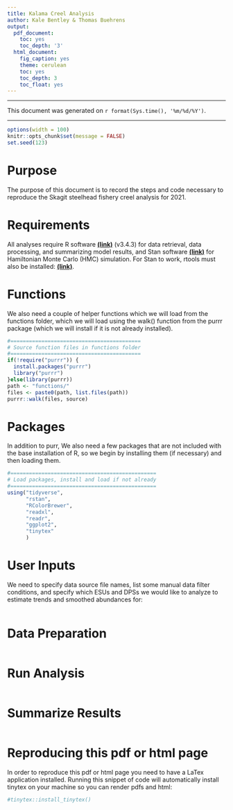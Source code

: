 ```yaml
---
title: Kalama Creel Analysis
author: Kale Bentley & Thomas Buehrens
output:
  pdf_document:
    toc: yes
    toc_depth: '3'
  html_document:
    fig_caption: yes
    theme: cerulean
    toc: yes
    toc_depth: 3
    toc_float: yes
---
```


***

This document was generated on `r format(Sys.time(), '%m/%d/%Y')`.

***


```r
options(width = 100)
knitr::opts_chunk$set(message = FALSE)
set.seed(123)
```
# Purpose
The purpose of this document is to record the steps and code necessary to reproduce the Skagit steelhead fishery creel analysis for 2021.

# Requirements
All analyses require R software [**(link)**](https://cran.r-project.org/) (v3.4.3) for data retrieval, data processing, and summarizing model results, and Stan software [**(link)**](https://github.com/stan-dev/rstan/wiki/RStan-Getting-Started/) for Hamiltonian Monte Carlo (HMC) simulation. For Stan to work, rtools must also be installed: [**(link)**](https://cran.r-project.org/bin/windows/Rtools/).


# Functions
We also need a couple of helper functions which we will load from the functions folder, which we will load using the walk() function from the purrr package (which we will install if it is not already installed).
```r
#==========================================
# Source function files in functions folder
#==========================================
if(!require("purrr")) {
  install.packages("purrr")
  library("purrr")
}else(library(purrr))
path <- "functions/"
files <- paste0(path, list.files(path))
purrr::walk(files, source)
```

# Packages
In addition to purr, We also need a few packages that are not included with the base installation of R, so we begin by installing them (if necessary) and then loading them.
```r
#===============================================
# Load packages, install and load if not already
#===============================================
using("tidyverse",
      "rstan",
      "RColorBrewer",
      "readxl",
      "readr",
      "ggplot2",
      "tinytex"
      )
```

# User Inputs
We need to specify data source file names, list some manual  data filter conditions, and specify which ESUs and DPSs we would like to analyze to estimate trends and smoothed abundances for:
```r
```

# Data Preparation
```r
```

# Run Analysis
```r
```

# Summarize Results
```r
```

# Reproducing this pdf or html page
In order to reproduce this pdf or html page you need to have a LaTex application installed. Running this snippet of code will automatically install tinytex on your machine so you can render pdfs and html:
```r
#tinytex::install_tinytex()
```

